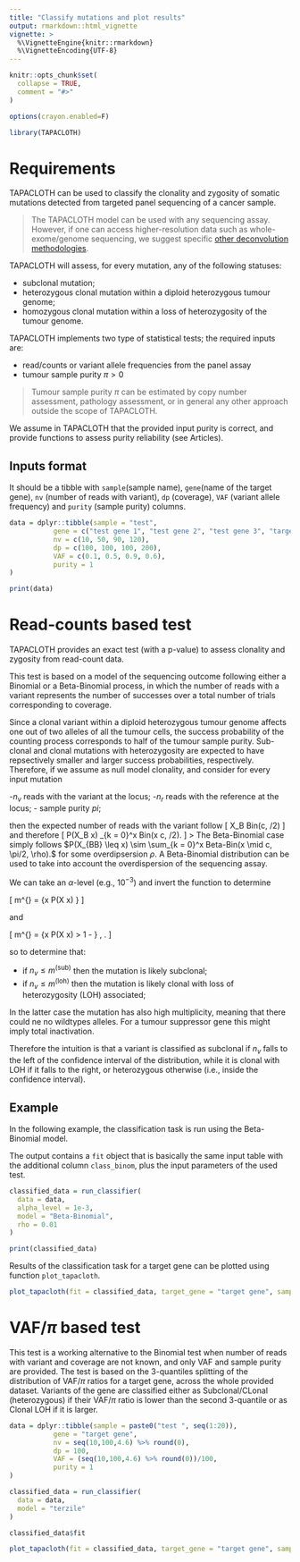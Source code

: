 ```yaml
---
title: "Classify mutations and plot results"
output: rmarkdown::html_vignette
vignette: >
  %\VignetteEngine{knitr::rmarkdown}
  %\VignetteEncoding{UTF-8}
---
```


```r
knitr::opts_chunk$set(
  collapse = TRUE,
  comment = "#>"
)

options(crayon.enabled=F)
```

```r
library(TAPACLOTH)
```

# Requirements

TAPACLOTH can be used to classify the clonality and zygosity of somatic mutations detected from targeted panel sequencing of a cancer sample. 

> The TAPACLOTH model can be used with any sequencing assay. However, if one can access  higher-resolution data such as whole-exome/genome sequencing, we suggest specific [other deconvolution methodologies](https://caravagnalab.github.io/mobster). 

TAPACLOTH will assess, for every mutation, any of the following statuses:

- subclonal mutation;
- heterozygous clonal mutation within a diploid heterozygous tumour genome;
- homozygous clonal mutation within a loss of heterozygosity of the tumour genome.

TAPACLOTH implements two type of statistical tests; the required inputs are:

- read/counts or variant allele frequencies from the panel assay 
- tumour sample purity $\pi > 0$

> Tumour sample purity $\pi$ can be estimated by copy number assessment, pathology assessment, or  in general any other approach outside the scope of TAPACLOTH.

We assume in TAPACLOTH that the provided input purity is correct, and provide functions to assess purity reliability (see Articles). 


##  Inputs format

It should be a tibble with `sample`(sample name), `gene`(name of the target gene), `nv` (number of reads
with variant), `dp` (coverage), `VAF` (variant allele frequency) and `purity`
(sample purity) columns. 

```r
data = dplyr::tibble(sample = "test",
           gene = c("test gene 1", "test gene 2", "test gene 3", "target gene"),
           nv = c(10, 50, 90, 120),
           dp = c(100, 100, 100, 200),
           VAF = c(0.1, 0.5, 0.9, 0.6),
           purity = 1
)

print(data)
```

# Read-counts based test

TAPACLOTH provides an exact test (with a p-value) to assess clonality and zygosity from read-count data.

This test is based on a model of the sequencing outcome following either a Binomial or a Beta-Binomial process, in which the number of reads with a variant represents the number of successes over a total number of trials corresponding to coverage. 

Since a clonal variant within a diploid heterozygous tumour genome affects one out of two alleles of all the tumour cells, the success probability of the 
counting process corresponds to half of the tumour sample purity. Sub-clonal and clonal mutations with heterozygosity are expected to have repsectively smaller and larger success probabilities, respectively. Therefore, if we assume as null model clonality, and consider for every input mutation

-$n_v$ reads with the variant   at the locus;
-$n_r$ reads with the reference   at the locus;
- sample purity $pi$;

then the expected number of reads with the variant follow
\[
X_B \sim Bin(\cdot \mid c, \pi/2)
\] 
and therefore
\[
P(X_B \leq x) \sim \sum_{k = 0}^x Bin(x \mid c, \pi/2).
\] 
> The Beta-Binomial case simply follows $P(X_{BB} \leq x) \sim \sum_{k = 0}^x Beta-Bin(x \mid c, \pi/2, \rho).
$ for some overdipsersion $\rho$. A Beta-Binomial distribution can be used to take into account the overdispersion of the sequencing assay. 


We can take an $\alpha$-level (e.g., $10^{-3}$) and invert the function to determine 

\[
m^{\text{(sub)}} = \inf\{x \mid P(X \leq x) \leq \alpha}
\]

and

\[
m^{\text{(loh)}} = \ing\{x \mid P(X \leq x) > 1 - \alpha} \, .
\]

so to determine that:

- if $n_v \leq m^{\text{(sub)}}$ then the mutation is likely subclonal;
- if $n_v \leq m^{\text{(loh)}}$ then the mutation is likely clonal with loss of heterozygosity (LOH) associated;

In the latter case the mutation has also high multiplicity, meaning that there could ne no wildtypes alleles. For a tumour suppressor gene this might imply total inactivation.

Therefore the intuition is that a variant is
classified as subclonal if $n_v$  falls to the left of the confidence interval of the distribution, while it is clonal with LOH if it falls
to the right, or heterozygous otherwise (i.e., inside the confidence interval).

## Example 

In the following example, the classification task is run using the Beta-Binomial 
model. 

The output contains a `fit` object that is basically the same input table with the additional column `class_binom`, plus the input parameters 
of the used test. 

```r
classified_data = run_classifier(
  data = data,
  alpha_level = 1e-3,
  model = "Beta-Binomial",
  rho = 0.01
)

print(classified_data)
```

Results of the classification task for a target gene can be plotted using function
`plot_tapacloth`.

```r
plot_tapacloth(fit = classified_data, target_gene = "target gene", sample_name = "test")
```

# VAF/$\pi$ based test

This test is a working alternative to the Binomial test when number of reads with
variant and coverage are not known, and only VAF and sample purity are provided. 
The test is based on the 3-quantiles splitting of the distribution of VAF/$\pi$
ratios for a target gene, across the whole provided dataset. Variants of the gene
are classified either as Subclonal/CLonal (heterozygous) if their VAF/$\pi$ ratio
is lower than the second 3-quantile or as Clonal LOH if it is larger.

```r
data = dplyr::tibble(sample = paste0("test ", seq(1:20)),
           gene = "target gene",
           nv = seq(10,100,4.6) %>% round(0),
           dp = 100,
           VAF = (seq(10,100,4.6) %>% round(0))/100,
           purity = 1
)
```

```r
classified_data = run_classifier(
  data = data,
  model = "terzile"
)

classified_data$fit
```

```r
plot_tapacloth(fit = classified_data, target_gene = "target gene", sample_name = "test 1")
```
